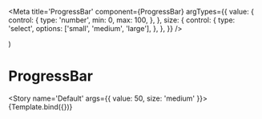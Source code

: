 
<Meta
  title='ProgressBar'
  component={ProgressBar}
  argTypes={{
    value: {
      control: {
        type: 'number',
        min: 0,
        max: 100,
      },
    },
    size: {
      control: {
        type: 'select',
        options: ['small', 'medium', 'large'],
      },
    },
  }}
/>

  <div style={{ width: '200px' }}>
    <ProgressBar {...args} />
  </div>
)

# ProgressBar

<Story name='Default' args={{ value: 50, size: 'medium' }}>
  {Template.bind({})}
</Story>
